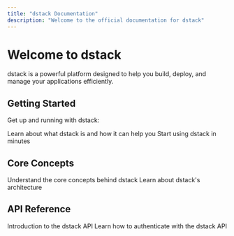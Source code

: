 ```yaml
---
title: "dstack Documentation"
description: "Welcome to the official documentation for dstack"
---
```


# Welcome to dstack

dstack is a powerful platform designed to help you build, deploy, and manage your applications efficiently.

## Getting Started

Get up and running with dstack:

<CardGroup cols={2}>
  <Card title="Introduction" icon="book" href="/introduction">
    Learn about what dstack is and how it can help you
  </Card>
  <Card title="Quick Start" icon="rocket" href="/quickstart">
    Start using dstack in minutes
  </Card>
</CardGroup>

## Core Concepts

<CardGroup cols={2}>
  <Card title="Overview" icon="map" href="/concepts/overview">
    Understand the core concepts behind dstack
  </Card>
  <Card title="Architecture" icon="cube" href="/concepts/architecture">
    Learn about dstack's architecture
  </Card>
</CardGroup>

## API Reference

<CardGroup cols={2}>
  <Card title="API Overview" icon="code" href="/api-reference/overview">
    Introduction to the dstack API
  </Card>
  <Card title="Authentication" icon="lock" href="/api-reference/authentication">
    Learn how to authenticate with the dstack API
  </Card>
</CardGroup>


